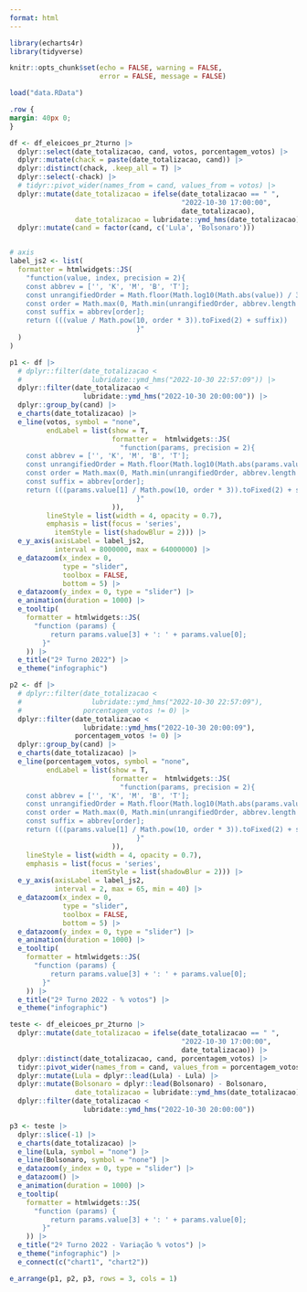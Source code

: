 ```yaml
---
format: html
---
```


```r

library(echarts4r)
library(tidyverse)

knitr::opts_chunk$set(echo = FALSE, warning = FALSE,
                      error = FALSE, message = FALSE)

load("data.RData")

```

```css

.row {
margin: 40px 0;
}

```

```r

df <- df_eleicoes_pr_2turno |> 
  dplyr::select(date_totalizacao, cand, votos, porcentagem_votos) |> 
  dplyr::mutate(chack = paste(date_totalizacao, cand)) |> 
  dplyr::distinct(chack, .keep_all = T) |> 
  dplyr::select(-chack) |> 
  # tidyr::pivot_wider(names_from = cand, values_from = votos) |> 
  dplyr::mutate(date_totalizacao = ifelse(date_totalizacao == " ",
                                          "2022-10-30 17:00:00",
                                          date_totalizacao),
                date_totalizacao = lubridate::ymd_hms(date_totalizacao)) |> 
  dplyr::mutate(cand = factor(cand, c('Lula', 'Bolsonaro')))


# axis
label_js2 <- list(
  formatter = htmlwidgets::JS(
    "function(value, index, precision = 2){
    const abbrev = ['', 'K', 'M', 'B', 'T'];
    const unrangifiedOrder = Math.floor(Math.log10(Math.abs(value)) / 3)
    const order = Math.max(0, Math.min(unrangifiedOrder, abbrev.length -1 ))
    const suffix = abbrev[order];
    return (((value / Math.pow(10, order * 3)).toFixed(2) + suffix))
                               }"
  )
)

p1 <- df |> 
  # dplyr::filter(date_totalizacao < 
  #                 lubridate::ymd_hms("2022-10-30 22:57:09")) |> 
  dplyr::filter(date_totalizacao < 
                  lubridate::ymd_hms("2022-10-30 20:00:00")) |> 
  dplyr::group_by(cand) |> 
  e_charts(date_totalizacao) |> 
  e_line(votos, symbol = "none",
         endLabel = list(show = T,
                         formatter =  htmlwidgets::JS(
                           "function(params, precision = 2){
    const abbrev = ['', 'K', 'M', 'B', 'T'];
    const unrangifiedOrder = Math.floor(Math.log10(Math.abs(params.value[1])) / 3)
    const order = Math.max(0, Math.min(unrangifiedOrder, abbrev.length -1 ))
    const suffix = abbrev[order];
    return (((params.value[1] / Math.pow(10, order * 3)).toFixed(2) + suffix))
                               }"
                         )),
         lineStyle = list(width = 4, opacity = 0.7),
         emphasis = list(focus = 'series',
           itemStyle = list(shadowBlur = 2))) |> 
  e_y_axis(axisLabel = label_js2, 
           interval = 8000000, max = 64000000) |> 
  e_datazoom(x_index = 0,
             type = "slider", 
             toolbox = FALSE,
             bottom = 5) |> 
  e_datazoom(y_index = 0, type = "slider") |> 
  e_animation(duration = 1000) |> 
  e_tooltip(
    formatter = htmlwidgets::JS(
      "function (params) {
          return params.value[3] + ': ' + params.value[0];
        }"
    )) |> 
  e_title("2º Turno 2022") |> 
  e_theme("infographic")

p2 <- df |> 
  # dplyr::filter(date_totalizacao < 
  #                 lubridate::ymd_hms("2022-10-30 22:57:09"),
  #               porcentagem_votos != 0) |> 
  dplyr::filter(date_totalizacao < 
                  lubridate::ymd_hms("2022-10-30 20:00:09"),
                porcentagem_votos != 0) |> 
  dplyr::group_by(cand) |> 
  e_charts(date_totalizacao) |> 
  e_line(porcentagem_votos, symbol = "none",
         endLabel = list(show = T,
                         formatter =  htmlwidgets::JS(
                           "function(params, precision = 2){
    const abbrev = ['', 'K', 'M', 'B', 'T'];
    const unrangifiedOrder = Math.floor(Math.log10(Math.abs(params.value[1])) / 3)
    const order = Math.max(0, Math.min(unrangifiedOrder, abbrev.length -1 ))
    const suffix = abbrev[order];
    return (((params.value[1] / Math.pow(10, order * 3)).toFixed(2) + suffix))
                               }"
                         )),
    lineStyle = list(width = 4, opacity = 0.7),
    emphasis = list(focus = 'series',
                    itemStyle = list(shadowBlur = 2))) |> 
  e_y_axis(axisLabel = label_js2, 
           interval = 2, max = 65, min = 40) |> 
  e_datazoom(x_index = 0,
             type = "slider", 
             toolbox = FALSE,
             bottom = 5) |> 
  e_datazoom(y_index = 0, type = "slider") |> 
  e_animation(duration = 1000) |> 
  e_tooltip(
    formatter = htmlwidgets::JS(
      "function (params) {
          return params.value[3] + ': ' + params.value[0];
        }"
    )) |> 
  e_title("2º Turno 2022 - % votos") |> 
  e_theme("infographic")

teste <- df_eleicoes_pr_2turno |> 
  dplyr::mutate(date_totalizacao = ifelse(date_totalizacao == " ",
                                          "2022-10-30 17:00:00",
                                          date_totalizacao)) |> 
  dplyr::distinct(date_totalizacao, cand, porcentagem_votos) |> 
  tidyr::pivot_wider(names_from = cand, values_from = porcentagem_votos) |> 
  dplyr::mutate(Lula = dplyr::lead(Lula) - Lula) |> 
  dplyr::mutate(Bolsonaro = dplyr::lead(Bolsonaro) - Bolsonaro,
                date_totalizacao = lubridate::ymd_hms(date_totalizacao)) |> 
  dplyr::filter(date_totalizacao < 
                  lubridate::ymd_hms("2022-10-30 20:00:00")) 

p3 <- teste |> 
  dplyr::slice(-1) |> 
  e_charts(date_totalizacao) |> 
  e_line(Lula, symbol = "none") |> 
  e_line(Bolsonaro, symbol = "none") |> 
  e_datazoom(y_index = 0, type = "slider") |> 
  e_datazoom() |> 
  e_animation(duration = 1000) |> 
  e_tooltip(
    formatter = htmlwidgets::JS(
      "function (params) {
          return params.value[3] + ': ' + params.value[0];
        }"
    )) |> 
  e_title("2º Turno 2022 - Variação % votos") |> 
  e_theme("infographic") |> 
  e_connect(c("chart1", "chart2"))

e_arrange(p1, p2, p3, rows = 3, cols = 1)

```
